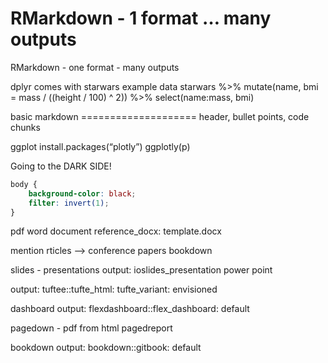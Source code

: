 # RMarkdown - 1 format ... many outputs

RMarkdown - one format - many outputs

dplyr comes with starwars example data
starwars %>% 
  mutate(name, bmi = mass / ((height / 100)  ^ 2)) %>%
  select(name:mass, bmi)

basic markdown ====================
header, bullet points, 
code chunks

ggplot
install.packages("plotly")
ggplotly(p)

Going to the DARK SIDE!

```css
body {
	background-color: black;
	filter: invert(1);
}
```

pdf
word document
	reference_docx: template.docx

mention rticles --> conference papers
bookdown


slides - presentations
output:
	ioslides_presentation
power point

output:
  tuftee::tufte_html:
    tufte_variant: envisioned


dashboard
output:
 flexdashboard::flex_dashboard: default


pagedown - pdf from html
pagedreport


bookdown
output:
  bookdown::gitbook: default
